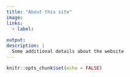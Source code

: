 ```yaml
---
title: "About this site"
image: 
links:
  - label:
    
output:
description: |
  Some additional details about the website
---
```


```r
knitr::opts_chunk$set(echo = FALSE)
```

